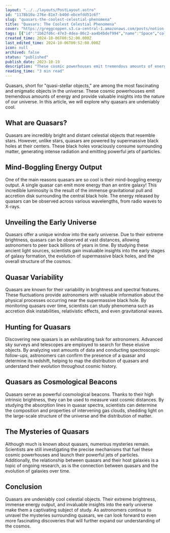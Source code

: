 ```yaml
---
layout: "../../layouts/PostLayout.astro"
id: "1178b10a-276e-81e7-b40d-ebcefdd51c6f"
slug: "quasars-the-coolest-celestial-phenomena"
title: "Quasars: The Coolest Celestial Phenomena"
cover: "https://greggcoppen.s3.ca-central-1.amazonaws.com/posts/notion-48a44877373754ee9515a032a84f872718d08d86db885f8b3c0843487de8ec2c.jpg"
tags: [{"id":"1b62fd6c-47e3-4dea-86c2-aa4b4bdef994","name":"Space","color":"gray"},{"id":"c375218a-f9a5-4c3e-9cba-fa0cdb1a96ac","name":"Article","color":"pink"}]
created_time: 2024-10-06T00:52:00.000Z
last_edited_time: 2024-10-06T00:52:00.000Z
icon: null
archived: false
status: "published"
publish_date: 2023-10-19
description: "These cosmic powerhouses emit tremendous amounts of energy and provide valuable insights into the nature of our universe. In this article, we will explore why quasars are undeniably cool."
reading_time: "3 min read"
---
```




Quasars, short for "quasi-stellar objects," are among the most fascinating and enigmatic objects in the universe. These cosmic powerhouses emit tremendous amounts of energy and provide valuable insights into the nature of our universe. In this article, we will explore why quasars are undeniably cool.


## What are Quasars?


Quasars are incredibly bright and distant celestial objects that resemble stars. However, unlike stars, quasars are powered by supermassive black holes at their centers. These black holes voraciously consume surrounding matter, generating intense radiation and emitting powerful jets of particles.


## Mind-Boggling Energy Output


One of the main reasons quasars are so cool is their mind-boggling energy output. A single quasar can emit more energy than an entire galaxy! This incredible luminosity is the result of the immense gravitational pull and accretion disk surrounding the central black hole. The energy released by quasars can be observed across various wavelengths, from radio waves to X-rays.


## Unveiling the Early Universe


Quasars offer a unique window into the early universe. Due to their extreme brightness, quasars can be observed at vast distances, allowing astronomers to peer back billions of years in time. By studying these ancient light sources, scientists gain invaluable insights into the early stages of galaxy formation, the evolution of supermassive black holes, and the overall structure of the cosmos.


## Quasar Variability


Quasars are known for their variability in brightness and spectral features. These fluctuations provide astronomers with valuable information about the physical processes occurring near the supermassive black hole. By monitoring quasars over time, scientists can study phenomena such as accretion disk instabilities, relativistic effects, and even gravitational waves.


## Hunting for Quasars


Discovering new quasars is an exhilarating task for astronomers. Advanced sky surveys and telescopes are employed to search for these elusive objects. By analyzing vast amounts of data and conducting spectroscopic follow-ups, astronomers can confirm the presence of a quasar and determine its redshift, helping to map the distribution of quasars and understand their evolution throughout cosmic history.


## Quasars as Cosmological Beacons


Quasars serve as powerful cosmological beacons. Thanks to their high intrinsic brightness, they can be used to measure vast cosmic distances. By studying the absorption lines in quasar spectra, scientists can determine the composition and properties of intervening gas clouds, shedding light on the large-scale structure of the universe and the distribution of matter.


## The Mysteries of Quasars


Although much is known about quasars, numerous mysteries remain. Scientists are still investigating the precise mechanisms that fuel these cosmic powerhouses and launch their powerful jets of particles. Additionally, the relationship between quasars and their host galaxies is a topic of ongoing research, as is the connection between quasars and the evolution of galaxies over time.


## Conclusion


Quasars are undeniably cool celestial objects. Their extreme brightness, immense energy output, and invaluable insights into the early universe make them a captivating subject of study. As astronomers continue to unravel the mysteries surrounding quasars, we can look forward to even more fascinating discoveries that will further expand our understanding of the cosmos.


